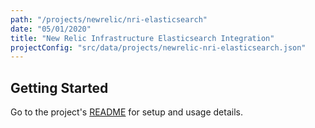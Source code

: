 ```yaml
---
path: "/projects/newrelic/nri-elasticsearch"
date: "05/01/2020"
title: "New Relic Infrastructure Elasticsearch Integration"
projectConfig: "src/data/projects/newrelic-nri-elasticsearch.json"
---
```


## Getting Started

Go to the project's [README](https://github.com/newrelic/nri-elasticsearch#readme) for setup and usage details.





